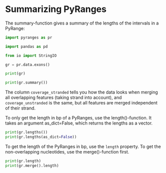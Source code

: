 # Summarizing PyRanges

The summary-function gives a summary of the lengths of the intervals in a PyRange:

```python
import pyranges as pr

import pandas as pd

from io import StringIO

gr = pr.data.exons()

print(gr)

print(gr.summary())
```

The column `coverage_stranded` tells you how the data looks when merging all
overlapping features (taking strand into account), and `coverage_unstranded` is
the same, but all features are merged independent of their strand.

To only get the length in bp of a PyRanges, use the length()-function.
It takes an argument as_dict=False, which returns the lengths as a vector.

```python
print(gr.lengths())
print(gr.lengths(as_dict=False))
```

To get the length of the PyRanges in bp, use the `length` property.
To get the non-overlapping nucleotides, use the merge()-function first.

```python
print(gr.length)
print(gr.merge().length)
```